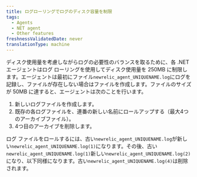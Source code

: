 ```yaml
---
title: ログローリングでログのディスク容量を制限
tags:
  - Agents
  - NET agent
  - Other features
freshnessValidatedDate: never
translationType: machine
---
```


ディスク使用量を考慮しながらログの必要性のバランスを取るために、各 .NET エージェントはログ ローリングを使用してディスク使用量を 250MB に制限します。エージェントは最初にファイル`newrelic_agent_UNIQUENAME.log`にログを記録し、ファイルが存在しない場合はファイルを作成します。ファイルのサイズが 50MB に達すると、エージェントは次のことを行います。

1. 新しいログファイルを作成します。
2. 既存の各ログファイルを、連番の新しい名前にロールアップする（最大4つのアーカイブファイル）。
3. 4つ目のアーカイブを削除します。

ログ ファイルをロールするには、古い`newrelic_agent_UNIQUENAME.log`が新しい`newrelic_agent_UNIQUENAME.log(1)`になります。その後、古い`newrelic_agent_UNIQUENAME.log(1)`新しい`newrelic_agent_UNIQUENAME.log(2)`になり、以下同様になります。古い`newrelic_agent_UNIQUENAME.log(4)`は削除されます。
